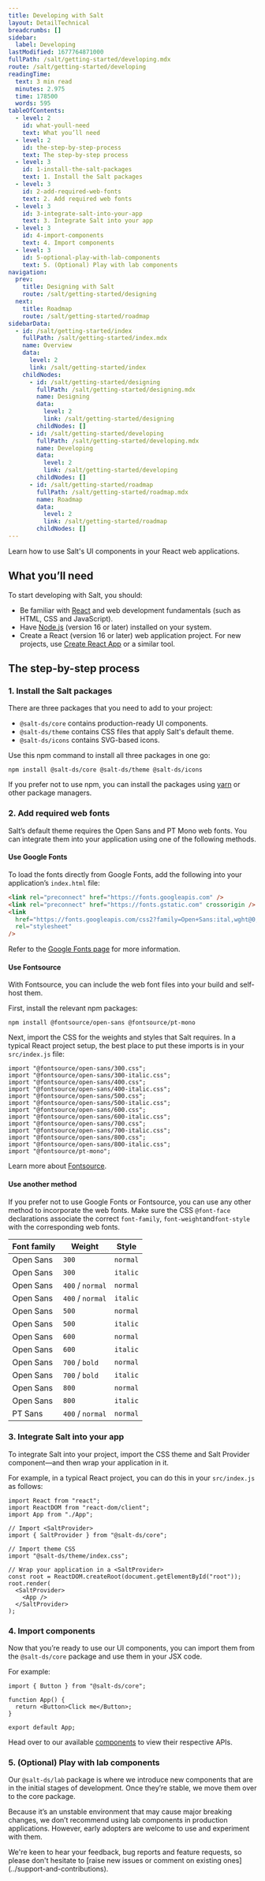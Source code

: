 ```yaml
---
title: Developing with Salt
layout: DetailTechnical
breadcrumbs: []
sidebar:
  label: Developing
lastModified: 1677764871000
fullPath: /salt/getting-started/developing.mdx
route: /salt/getting-started/developing
readingTime:
  text: 3 min read
  minutes: 2.975
  time: 178500
  words: 595
tableOfContents:
  - level: 2
    id: what-youll-need
    text: What you’ll need
  - level: 2
    id: the-step-by-step-process
    text: The step-by-step process
  - level: 3
    id: 1-install-the-salt-packages
    text: 1. Install the Salt packages
  - level: 3
    id: 2-add-required-web-fonts
    text: 2. Add required web fonts
  - level: 3
    id: 3-integrate-salt-into-your-app
    text: 3. Integrate Salt into your app
  - level: 3
    id: 4-import-components
    text: 4. Import components
  - level: 3
    id: 5-optional-play-with-lab-components
    text: 5. (Optional) Play with lab components
navigation:
  prev:
    title: Designing with Salt
    route: /salt/getting-started/designing
  next:
    title: Roadmap
    route: /salt/getting-started/roadmap
sidebarData:
  - id: /salt/getting-started/index
    fullPath: /salt/getting-started/index.mdx
    name: Overview
    data:
      level: 2
      link: /salt/getting-started/index
    childNodes:
      - id: /salt/getting-started/designing
        fullPath: /salt/getting-started/designing.mdx
        name: Designing
        data:
          level: 2
          link: /salt/getting-started/designing
        childNodes: []
      - id: /salt/getting-started/developing
        fullPath: /salt/getting-started/developing.mdx
        name: Developing
        data:
          level: 2
          link: /salt/getting-started/developing
        childNodes: []
      - id: /salt/getting-started/roadmap
        fullPath: /salt/getting-started/roadmap.mdx
        name: Roadmap
        data:
          level: 2
          link: /salt/getting-started/roadmap
        childNodes: []
---
```


Learn how to use Salt's UI components in your React web applications.

## What you’ll need

To start developing with Salt, you should:

- Be familiar with [React](https://reactjs.org/) and web development fundamentals (such as HTML, CSS and JavaScript).
- Have [Node.js](https://nodejs.org/) (version 16 or later) installed on your system.
- Create a React (version 16 or later) web application project. For new projects, use [Create React App](https://github.com/facebook/create-react-app#creating-an-app) or a similar tool.

## The step-by-step process

### 1. Install the Salt packages

There are three packages that you need to add to your project:

- `@salt-ds/core` contains production-ready UI components.
- `@salt-ds/theme` contains CSS files that apply Salt's default theme.
- `@salt-ds/icons` contains SVG-based icons.

Use this npm command to install all three packages in one go:

```
npm install @salt-ds/core @salt-ds/theme @salt-ds/icons
```

If you prefer not to use npm, you can install the packages using [yarn](https://yarnpkg.com/) or other package managers.

### 2. Add required web fonts

Salt’s default theme requires the Open Sans and PT Mono web fonts. You can integrate them into your application using one of the following methods.

#### Use Google Fonts

To load the fonts directly from Google Fonts, add the following into your application’s `index.html` file:

```html
<link rel="preconnect" href="https://fonts.googleapis.com" />
<link rel="preconnect" href="https://fonts.gstatic.com" crossorigin />
<link
  href="https://fonts.googleapis.com/css2?family=Open+Sans:ital,wght@0,300;0,400;0,500;0,600;0,700;0,800;1,300;1,400;1,500;1,600;1,700;1,800&family=PT+Mono&display=swap"
  rel="stylesheet"
/>
```

Refer to the [Google Fonts page](https://fonts.google.com/share?selection.family=Open+Sans:ital,wght@0,300;0,400;0,500;0,600;0,700;0,800;1,300;1,400;1,500;1,600;1,700;1,800|PT+Mono) for more information.

#### Use Fontsource

With Fontsource, you can include the web font files into your build and self-host them.

First, install the relevant npm packages:

```
npm install @fontsource/open-sans @fontsource/pt-mono
```

Next, import the CSS for the weights and styles that Salt requires. In a typical React project setup, the best place to put these imports is in your `src/index.js` file:

```tsx
import "@fontsource/open-sans/300.css";
import "@fontsource/open-sans/300-italic.css";
import "@fontsource/open-sans/400.css";
import "@fontsource/open-sans/400-italic.css";
import "@fontsource/open-sans/500.css";
import "@fontsource/open-sans/500-italic.css";
import "@fontsource/open-sans/600.css";
import "@fontsource/open-sans/600-italic.css";
import "@fontsource/open-sans/700.css";
import "@fontsource/open-sans/700-italic.css";
import "@fontsource/open-sans/800.css";
import "@fontsource/open-sans/800-italic.css";
import "@fontsource/pt-mono";
```

Learn more about [Fontsource](https://fontsource.org/).

#### Use another method

If you prefer not to use Google Fonts or Fontsource, you can use any other method to incorporate the web fonts. Make sure the CSS `@font-face` declarations associate the correct `font-family`, `font-weight`and`font-style` with the corresponding web fonts.

<DevelopFontsAccordion id="font-file-table" summary="View the web fonts, widths and styles">

| Font family | Weight           | Style    |
| ----------- | ---------------- | -------- |
| Open Sans   | `300`            | `normal` |
| Open Sans   | `300`            | `italic` |
| Open Sans   | `400` / `normal` | `normal` |
| Open Sans   | `400` / `normal` | `italic` |
| Open Sans   | `500`            | `normal` |
| Open Sans   | `500`            | `italic` |
| Open Sans   | `600`            | `normal` |
| Open Sans   | `600`            | `italic` |
| Open Sans   | `700` / `bold`   | `normal` |
| Open Sans   | `700` / `bold`   | `italic` |
| Open Sans   | `800`            | `normal` |
| Open Sans   | `800`            | `italic` |
| PT Sans     | `400` / `normal` | `normal` |

</DevelopFontsAccordion>

### 3. Integrate Salt into your app

To integrate Salt into your project, import the CSS theme and Salt Provider component—and then wrap your application in it.

For example, in a typical React project, you can do this in your `src/index.js` as follows:

```tsx
import React from "react";
import ReactDOM from "react-dom/client";
import App from "./App";

// Import <SaltProvider>
import { SaltProvider } from "@salt-ds/core";

// Import theme CSS
import "@salt-ds/theme/index.css";

// Wrap your application in a <SaltProvider>
const root = ReactDOM.createRoot(document.getElementById("root"));
root.render(
  <SaltProvider>
    <App />
  </SaltProvider>
);
```

### 4. Import components

Now that you’re ready to use our UI components, you can import them from the `@salt-ds/core` package and use them in your JSX code.

For example:

```tsx
import { Button } from "@salt-ds/core";

function App() {
  return <Button>Click me</Button>;
}

export default App;
```

Head over to our available [components](../components/) to view their respective APIs.

### 5. (Optional) Play with lab components

Our `@salt-ds/lab` package is where we introduce new components that are in the initial stages of development. Once they’re stable, we move them over to the core package.

Because it’s an unstable environment that may cause major breaking changes, we don’t recommend using lab components in production applications. However, early adopters are welcome to use and experiment with them.

<Callout title="Need support?">
  We're keen to hear your feedback, bug reports and feature requests, so please
  don't hesitate to [raise new issues or comment on existing
  ones](../support-and-contributions).
</Callout>
